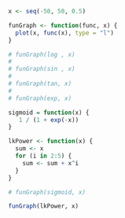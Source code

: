 ```r
x <- seq(-50, 50, 0.5)

funGraph <- function(func, x) {
  plot(x, func(x), type = "l")
}

# funGraph(log , x)
# 
# funGraph(sin , x)
# 
# funGraph(tan, x)
# 
# funGraph(exp, x)

sigmoid = function(x) {
   1 / (1 + exp(-x))
}

lkPower <- function(x) {
  sum <- x
  for (i in 2:5) {
    sum <- sum + x^i
  }
}

# funGraph(sigmoid, x)

funGraph(lkPower, x)
```